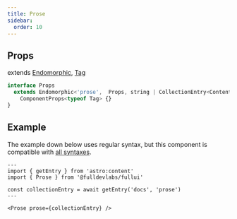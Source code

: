 ```yaml
---
title: Prose
sidebar: 
  order: 10
---
```


## Props
extends [Endomorphic](/guides/components), [Tag](/components/tag)
```ts
interface Props
  extends Endomorphic<'prose',  Props, string | CollectionEntry<ContentCollectionKey>['render']>,
    ComponentProps<typeof Tag> {}
}
```

## Example
The example down below uses regular syntax, but this component is compatible with [all syntaxes](/guides/components#syntax).

```astro live
---
import { getEntry } from 'astro:content'
import { Prose } from '@fulldevlabs/fullui'

const collectionEntry = await getEntry('docs', 'prose')
---

<Prose prose={collectionEntry} />

```